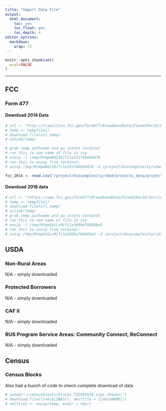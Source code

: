 ```yaml
---
title: "Import Data File"
output: 
  html_document:
    toc: yes
    toc_float: yes
    toc_depth: 4
editor_options: 
  markdown: 
    wrap: 72
---
```


```r
knitr::opts_chunk$set(
  eval=FALSE
)
```

------------------------------------------------------------------------

## FCC 

### Form 477

#### Download 2014 Data

```r
# url <- "http://transition.fcc.gov/form477/BroadbandData/Fixed/Dec14/Version%203/US-Fixed-without-Satellite-Dec2014.zip"
# temp <- tempfile()
# download.file(url,temp)
# unlink(temp)

# grab temp pathname and go intoto terminal 
# ran this to see name of file in zip 
# unzip -l /tmp/RtmpwK6I3G/file33274b60567b
# ran this to unzip from terminal:
# unzip /tmp/RtmpwK6I3G/file33274b60567b -d /project/biocomplexity/sdad/projects_data/project_data/usda/rural_broadband/fcc_availability/

fcc_2014 <- read.csv("/project/biocomplexity/sdad/projects_data/project_data/usda/rural_broadband/fcc_availability/fbd_us_without_satellite_dec2014_v3.csv")
```

#### Download 2018 data

```r
# url <- "<https://www.fcc.gov/form477/BroadbandData/Fixed/Dec18/Version%202/US-Fixed-without-Satellite-Dec2018.zip>"
# temp <- tempfile()
# download.file(url,temp)
# unlink(temp)
# grab temp pathname and go intoto terminal
# ran this to see name of file in zip
# unzip -l /tmp/RtmpSdiLsM/file360be78486be5
# ran this to unzip from terminal:
# unzip /tmp/RtmpSdiLsM/file360be78486be5 -d /project/biocomplexity/sdad/projects_data/project_data/usda/rural_broadband/fcc_availability/

```


## USDA 

### Non-Rural Areas
N/A - simply downloaded

### Protected Borrowers
N/A - simply downloaded

### CAF II 
N/A - simply downloaded

### RUS Program Service Areas: Community Connect, ReConnect 
N/A - simply downloaded

## Census 

### Census Blocks
Also had a bunch of code to check complete download of data

```r
# setwd("~/censusblocks/blocks_TIGER2018_zips_shapes/")
# download.file(links$LINKS[], destfile = links$NAME[])
# xmlfiles <- unzip(temp, exdir = tdir)
```

